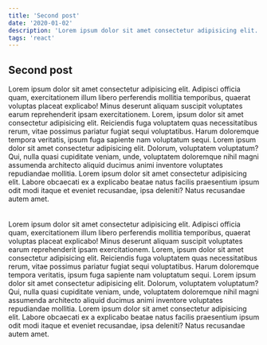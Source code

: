 ```yaml
---
title: 'Second post'
date: '2020-01-02'
description: 'Lorem ipsum dolor sit amet consectetur adipisicing elit. Adipisci officia quam, exercitationem illum libero perferendis mollitia temporibus, quaerat voluptas placeat explicabo! Minus deserunt aliquam suscipit voluptates earum reprehenderit ipsam exercitationem. Lorem, ipsum dolor sit amet consectetur adipisicing elit. Reiciendis fuga voluptatem quas necessitatibus rerum, vitae possimus pariatur fugiat sequi voluptatibus. Harum doloremque tempora veritatis, ipsum fuga sapiente nam voluptatum sequi. Lorem ipsum dolor sit amet consectetur adipisicing elit. Dolorum, voluptatem voluptatum? Qui, nulla quasi cupiditate veniam, unde, voluptatem doloremque '
tags: 'react'
---
```


<H2> Second post </H2>

<P> Lorem ipsum dolor sit amet consectetur adipisicing elit. Adipisci officia quam, exercitationem illum libero perferendis mollitia temporibus, quaerat voluptas placeat explicabo! Minus deserunt aliquam suscipit voluptates earum reprehenderit ipsam exercitationem. Lorem, ipsum dolor sit amet consectetur adipisicing elit. Reiciendis fuga voluptatem quas necessitatibus rerum, vitae possimus pariatur fugiat sequi voluptatibus. Harum doloremque tempora veritatis, ipsum fuga sapiente nam voluptatum sequi. Lorem ipsum dolor sit amet consectetur adipisicing elit. Dolorum, voluptatem voluptatum? Qui, nulla quasi cupiditate veniam, unde, voluptatem doloremque nihil magni assumenda architecto aliquid ducimus animi inventore voluptates repudiandae mollitia. Lorem ipsum dolor sit amet consectetur adipisicing elit. Labore obcaecati ex a explicabo beatae natus facilis praesentium ipsum odit modi itaque et eveniet recusandae, ipsa deleniti? Natus recusandae autem amet.
 <br /> <br /> <br />
Lorem ipsum dolor sit amet consectetur adipisicing elit. Adipisci officia quam, exercitationem illum libero perferendis mollitia temporibus, quaerat voluptas placeat explicabo! Minus deserunt aliquam suscipit voluptates earum reprehenderit ipsam exercitationem. Lorem, ipsum dolor sit amet consectetur adipisicing elit. Reiciendis fuga voluptatem quas necessitatibus rerum, vitae possimus pariatur fugiat sequi voluptatibus. Harum doloremque tempora veritatis, ipsum fuga sapiente nam voluptatum sequi. Lorem ipsum dolor sit amet consectetur adipisicing elit. Dolorum, voluptatem voluptatum? Qui, nulla quasi cupiditate veniam, unde, voluptatem doloremque nihil magni assumenda architecto aliquid ducimus animi inventore voluptates repudiandae mollitia. Lorem ipsum dolor sit amet consectetur adipisicing elit. Labore obcaecati ex a explicabo beatae natus facilis praesentium ipsum odit modi itaque et eveniet recusandae, ipsa deleniti? Natus recusandae autem amet.
<br />
 </P>
